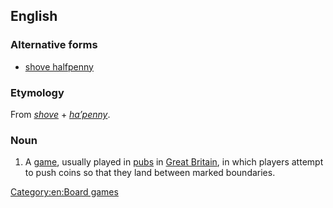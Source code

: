 ==English==
{{wikipedia|Shove ha’penny}}

===Alternative forms===
* [[shove halfpenny]]

===Etymology===
From ''[[shove]]'' + ''[[ha'penny|ha’penny]]''.

===Noun===
{{en-noun|-|sg=[[shove]] [[ha'penny|ha’penny]]}}

# {{British}} A [[game]], usually played in [[pub]]s in [[Great Britain]], in which players attempt to push coins so that they land between marked boundaries.

[[Category:en:Board games]]